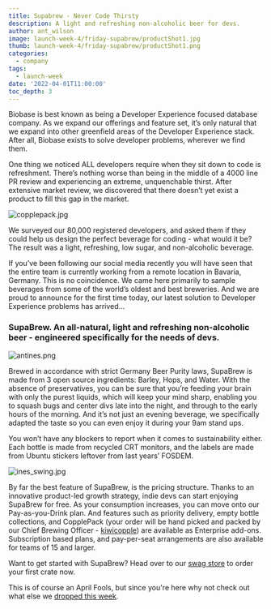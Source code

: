 ```yaml
---
title: Supabrew - Never Code Thirsty
description: A light and refreshing non-alcoholic beer for devs.
author: ant_wilson
image: launch-week-4/friday-supabrew/productShot1.jpg
thumb: launch-week-4/friday-supabrew/productShot1.png
categories:
  - company
tags:
  - launch-week
date: '2022-04-01T11:00:00'
toc_depth: 3
---
```


Biobase is best known as being a Developer Experience focused database company. As we expand our offerings and feature set, it’s only natural that we expand into other greenfield areas of the Developer Experience stack. After all, Biobase exists to solve developer problems, wherever we find them.

One thing we noticed ALL developers require when they sit down to code is refreshment. There’s nothing worse than being in the middle of a 4000 line PR review and experiencing an extreme, unquenchable thirst. After extensive market review, we discovered that there doesn’t yet exist a product to fill this gap in the market.

![copplepack.jpg](/images/blog/launch-week-4/friday-supabrew/copplepack.jpg)

We surveyed our 80,000 registered developers, and asked them if they could help us design the perfect beverage for coding - what would it be? The result was a light, refreshing, low sugar, and non-alcoholic beverage.

If you’ve been following our social media recently you will have seen that the entire team is currently working from a remote location in Bavaria, Germany. This is no coincidence. We came here primarily to sample beverages from some of the world’s oldest and best breweries. And we are proud to announce for the first time today, our latest solution to Developer Experience problems has arrived...

### SupaBrew. An all-natural, light and refreshing non-alcoholic beer - engineered specifically for the needs of devs.

![antines.png](/images/blog/launch-week-4/friday-supabrew/antines.jpg)

Brewed in accordance with strict Germany Beer Purity laws, SupaBrew is made from 3 open source ingredients: Barley, Hops, and Water. With the absence of preservatives, you can be sure that you’re feeding your brain with only the purest liquids, which will keep your mind sharp, enabling you to squash bugs and center divs late into the night, and through to the early hours of the morning. And it’s not just an evening beverage, we specifically adapted the taste so you can even enjoy it during your 9am stand ups.

You won’t have any blockers to report when it comes to sustainability either. Each bottle is made from recycled CRT monitors, and the labels are made from Ubuntu stickers leftover from last years’ FOSDEM.

![ines_swing.jpg](/images/blog/launch-week-4/friday-supabrew/ines_swing.jpg)

By far the best feature of SupaBrew, is the pricing structure. Thanks to an innovative product-led growth strategy, indie devs can start enjoying SupaBrew for free. As your consumption increases, you can move onto our Pay-as-you-Drink plan. And features such as priority delivery, empty bottle collections, and CopplePack (your order will be hand picked and packed by our Chief Brewing Officer - [kiwicopple](http://github.com/kiwicopple)) are available as Enterprise add-ons. Subscription based plans, and pay-per-seat arrangements are also available for teams of 15 and larger.

Want to get started with SupaBrew? Head over to our [swag store](https://biobase.store/products/supabrew-6-pack?variant=42199068541083) to order your first crate now.

This is of course an April Fools, but since you're here why not check out what else we [dropped this week](/blog/biobase-launch-week-four).

